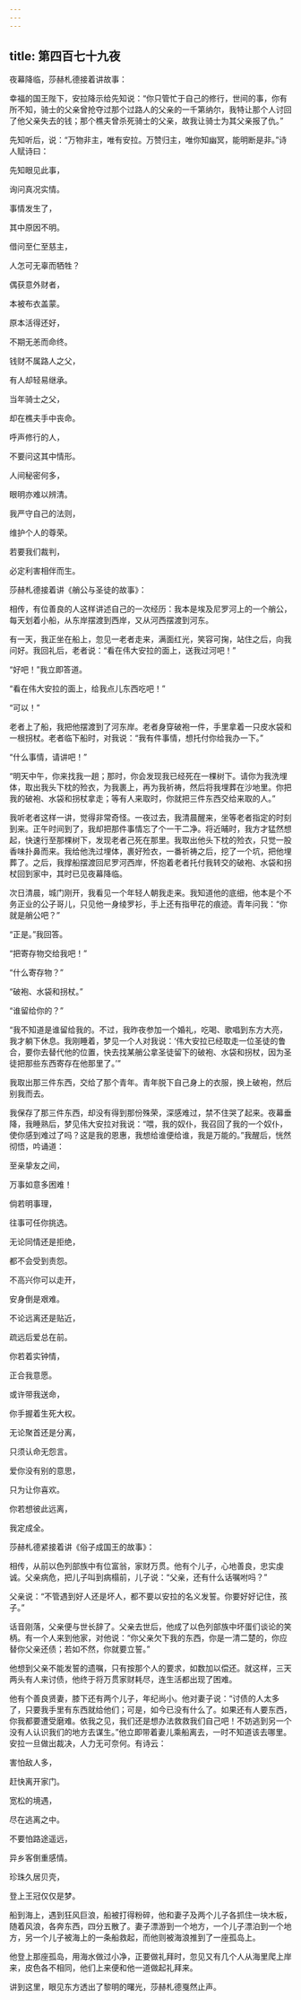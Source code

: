 ```yaml
---
---
---
```

title: 第四百七十九夜
---






夜幕降临，莎赫札德接着讲故事：





幸福的国王陛下，安拉降示给先知说：“你只管忙于自己的修行，世间的事，你有所不知，骑士的父亲曾抢夺过那个过路人的父亲的一千第纳尔，我特让那个人讨回了他父亲失去的钱；那个樵夫曾杀死骑士的父亲，故我让骑士为其父亲报了仇。”

先知听后，说：“万物非主，唯有安拉。万赞归主，唯你知幽冥，能明断是非。”诗人赋诗曰：


先知眼见此事，

询问真况实情。

事情发生了，

其中原因不明。

借问至仁至慈主，

人怎可无辜而牺牲？

偶获意外财者，

本被布衣盖蒙。

原本活得还好，

不期无恙而命终。

钱财不属路人之父，

有人却轻易继承。

当年骑士之父，

却在樵夫手中丧命。

呼声修行的人，

不要问这其中情形。

人间秘密何多，

眼明亦难以辨清。

我严守自己的法则，

维护个人的尊荣。

若要我们裁判，

必定利害相伴而生。



莎赫札德接着讲《艄公与圣徒的故事》：

相传，有位善良的人这样讲述自己的一次经历：我本是埃及尼罗河上的一个艄公，每天划着小船，从东岸摆渡到西岸，又从河西摆渡到河东。

有一天，我正坐在船上，忽见一老者走来，满面红光，笑容可掬，站住之后，向我问好。我回礼后，老者说：“看在伟大安拉的面上，送我过河吧！”

“好吧！”我立即答道。

“看在伟大安拉的面上，给我点儿东西吃吧！”

“可以！”

老者上了船，我把他摆渡到了河东岸。老者身穿破袍一件，手里拿着一只皮水袋和一根拐杖。老者临下船时，对我说：“我有件事情，想托付你给我办一下。”

“什么事情，请讲吧！”

“明天中午，你来找我一趟；那时，你会发现我已经死在一棵树下。请你为我洗埋体，取出我头下枕的殓衣，为我裹上，再为我祈祷，然后将我埋葬在沙地里。你把我的破袍、水袋和拐杖拿走；等有人来取时，你就把三件东西交给来取的人。”

我听老者这样一讲，觉得非常奇怪。一夜过去，我清晨醒来，坐等老者指定的时刻到来。正午时间到了，我却把那件事情忘了个一干二净。将近晡时，我方才猛然想起，快速行至那棵树下，发现老者己死在那里。我取出他头下枕的殓衣，只觉一股香味扑鼻而来。我给他洗过埋体，裹好殓衣，一番祈祷之后，挖了一个坑，把他埋葬了。之后，我撑船摆渡回尼罗河西岸，怀抱着老者托付我转交的破袍、水袋和拐杖回到家中，其时已见夜幕降临。

次日清晨，城门刚开，我看见一个年轻人朝我走来。我知道他的底细，他本是个不务正业的公子哥儿，只见他一身绫罗衫，手上还有指甲花的痕迹。青年问我：“你就是艄公吧？”

“正是。”我回答。

“把寄存物交给我吧！”

“什么寄存物？”

“破袍、水袋和拐杖。”

“谁留给你的？”

“我不知道是谁留给我的。不过，我昨夜参加一个婚礼，吃喝、歌唱到东方大亮，我才躺下休息。我刚睡着，梦见一个人对我说：‘伟大安拉已经取走一位圣徒的鲁合，要你去替代他的位置，快去找某艄公拿圣徒留下的破袍、水袋和拐杖，因为圣徒把那些东西寄存在他那里了。’”

我取出那三件东西，交给了那个青年。青年脱下自己身上的衣服，换上破袍，然后别我而去。

我保存了那三件东西，却没有得到那份殊荣，深感难过，禁不住哭了起来。夜幕垂降，我睡熟后，梦见伟大安拉对我说：“喂，我的奴仆，我召回了我的一个奴仆，使你感到难过了吗？这是我的恩惠，我想给谁便给谁，我是万能的。”我醒后，恍然彻悟，吟诵道：


至亲挚友之间，

万事如意多困难！

倘若明事理，

往事可任你挑选。

无论同情还是拒绝，

都不会受到责怨。

不高兴你可以走开，

安身倒是艰难。

不论远离还是贴近，

疏远后爱总在前。

你若着实钟情，

正合我意愿。

或许带我送命，

你手握着生死大权。

无论聚首还是分离，

只须认命无怨言。

爱你没有别的意思，

只为让你喜欢。

你若想彼此远离，

我定成全。



莎赫札德紧接着讲《俗子成国王的故事》：

相传，从前以色列部族中有位富翁，家财万贯。他有个儿子，心地善良，忠实虔诚。父亲病危，把儿子叫到病榻前，儿子说：“父亲，还有什么话嘱咐吗？”

父亲说：“不管遇到好人还是坏人，都不要以安拉的名义发誓。你要好好记住，孩子。”

话音刚落，父亲便与世长辞了。父亲去世后，他成了以色列部族中坏蛋们谈论的笑柄。有一个人来到他家，对他说：“你父亲欠下我的东西，你是一清二楚的，你应替你父亲还债；若如不然，你就要立誓。”

他想到父亲不能发誓的遗嘱，只有按那个人的要求，如数加以偿还。就这样，三天两头有人来讨债，他终于将万贯家财耗尽，连生活都出现了困难。

他有个善良贤妻，膝下还有两个儿子，年纪尚小。他对妻子说：“讨债的人太多了，只要我手里有东西就给他们；可是，如今已没有什么了。如果还有人要东西，你我都要遭受磨难。依我之见，我们还是想办法救救我们自己吧！不妨逃到另一个没有人认识我们的地方去谋生。”他立即带着妻儿乘船离去，一时不知道该去哪里。安拉一旦做出裁决，人力无可奈何。有诗云：


害怕敌人多，

赶快离开家门。

宽松的境遇，

尽在逃离之中。

不要怕路途遥远，

异乡客倒重感情。

珍珠久居贝壳，

登上王冠仅仅是梦。



船到海上，遇到狂风巨浪，船被打得粉碎，他和妻子及两个儿子各抓住一块木板，随着风浪，各奔东西，四分五散了。妻子漂游到一个地方，一个儿子漂泊到一个地方，另一个儿子被海上的一条船救起，而他则被海浪推到了一座孤岛上。

他登上那座孤岛，用海水做过小净，正要做礼拜时，忽见又有几个人从海里爬上岸来，皮色各不相同，他们上来便和他一道做起礼拜来。





讲到这里，眼见东方透出了黎明的曙光，莎赫札德戛然止声。